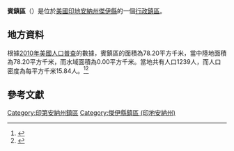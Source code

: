 {{noteTA
|G1=USState
|G2=地名
|G3=Unit
}}
{{Infobox settlement
|official_name            = 賓鎮區
|native_name = Penn Township
|settlement_type          = [[行政鎮區|行政鎮區]]
|image_skyline            = Rebecca Rankin Round Barn.jpg
|imagesize                = 250px
|image_map                = Map highlighting Penn Township, Jay County, Indiana.svg
|mapsize                  = 250px
|pushpin_map  =USA Indiana
|pushpin_label = 賓鎮區
|pushpin_label_position   = top
|pushpin_map_caption      = 賓鎮區在印地安納州的位置
|subdivision_type         = [[世界政區索引|國家]]
|subdivision_type1        = [[美国州份|州份]]
|subdivision_type2        = [[印地安納州行政区划|縣]]
|subdivision_name         = [[美国|美国]]
|subdivision_name1        = [[印地安納州|印地安納州]]
|subdivision_name2        = [[傑伊縣_(印地安納州)|傑伊縣]]
|elevation_ft             = 892
|elevation_m              = 272
|timezone                 = [[北美东部時區|北美东部時區]]
|area_total_km2           = 78.20
|area_land_km2            = 78.20
|area_water_km2           = 0.00
|area_total_sq_mi         = 
|area_land_sq_mi          = 
|area_water_sq_mi         = 
|population_as_of         = [[2010年美國人口普查|2010]]
|population_footnotes     = 
|population_total         = 1239
|population_density_km2   = auto
|population_density_sq_mi = auto
|utc_offset               = -5
|coordinates              = {{coord|40|31|45|N|85|09|29|W|type:city_region:US-AL_source:GNS-enwiki|display=inline,title}}
| coor_pinpoint           = 
| coordinates_footnotes   = 
|timezone_DST             = EDT
|utc_offset_DST           = -4
|postal_code_type         = [[美國郵區編號|郵區編號]]
|postal_code              = 
|area_code                = {{link-en|电话区号317|Area code 317|317}}
|blank_name = [[地名信息系统|GNIS ID]]
|blank_info = 453712
}}
'''賓鎮區'''（{{lang-en|Penn Township}}）是位於[[美國|美國]][[印地安納州|印地安納州]][[傑伊縣_(印地安納州)|傑伊縣]]的一個[[行政鎮區|行政鎮區]]。

== 地方資料 ==
根據[[2010年美國人口普查|2010年美國人口普查]]的數據，賓鎮區的面積為78.20平方千米，當中陸地面積為78.20平方千米，而水域面積為0.00平方千米。當地共有人口1239人，而人口密度為每平方千米15.84人。<ref name="GR8">{{cite web|url=http://factfinder2.census.gov|publisher=[[美国人口调查局|美国人口调查局]]|accessdate=2011-05-14|title=American FactFinder|archive-date=2013-09-11|archive-url=https://web.archive.org/web/20130911234518/http://factfinder2.census.gov/|dead-url=no}}</ref><ref>{{cite web|url=https://www.citypopulation.de/en/usa/illinois/admin/|title=USA: Illinois (Counties and Townships) - City Population|access-date=2020-07-27|archive-date=2020-04-22|archive-url=https://web.archive.org/web/20200422090607/https://www.citypopulation.de/en/usa/illinois/admin/|dead-url=no}}</ref>

== 參考文獻 ==
{{reflist}}

{{傑伊縣 (印地安納州)}}

{{DEFAULTSORT:Penn Township}}
[[Category:印第安納州鎮區|Category:印第安納州鎮區]]
[[Category:傑伊縣鎮區_(印地安納州)|Category:傑伊縣鎮區 (印地安納州)]]

{{Indiana-geo-stub}}